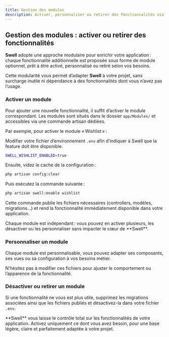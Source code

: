 ```yaml
---
title: Gestion des modules
description: Activer, personnaliser ou retirer des fonctionnalités via la gestion des modules dans Swell.
---
```


## Gestion des modules : activer ou retirer des fonctionnalités

**Swell** adopte une approche modulaire pour enrichir votre application : 
chaque fonctionnalité additionnelle est proposée sous forme de module optionnel, prêt à être activé, personnalisé ou retiré selon vos besoins.

Cette modularité vous permet d’adapter **Swell** à votre projet, sans surcharge inutile ni dépendance à des fonctionnalités dont vous n’avez pas l’usage.

### Activer un module

Pour ajouter une nouvelle fonctionnalité, il suffit d’activer le module correspondant. 
Les modules sont situés dans le dossier `app/Modules/` et accessibles via une commande artisan dédiées.

Par exemple, pour activer le module « Wishlist » :

Modifier votre fichier d’environnement `.env` afin d’indiquer à Swell que la feature doit être disponible. 

```bash
SWELL_WISHLIST_ENABLED=true
```

Ensuite, videz le cache de la configuration :

```bash
php artisan config:clear
```

Puis exécutez la commande suivante :

```bash
php artisan swell:enable wishlist
```

Cette commande publie les fichiers nécessaires (controllers, modèles, migrations…) et rend la fonctionnalité immédiatement disponible dans votre application.

<Callout>
    Chaque module est indépendant : vous pouvez en activer plusieurs, les désactiver ou les personnaliser sans impacter le cœur de **Swell**.
</Callout>

### Personnaliser un module

Chaque module est personnalisable, vous pouvez adapter ses composants, ses vues ou sa configuration à vos besoins métier. 

N’hésitez pas à modifier ces fichiers pour ajuster le comportement ou l’apparence de la fonctionnalité.

### Désactiver ou retirer un module

Si une fonctionnalité ne vous est plus utile, supprimez les migrations associées ainsi que les fichiers publiés et désactivez-la dans votre fichier `.env`.

<Callout>
    **Swell** vous laisse le contrôle total sur les fonctionnalités de votre application. Activez uniquement ce dont vous avez besoin, pour une base légère, claire et parfaitement adaptée à votre projet.
</Callout>

